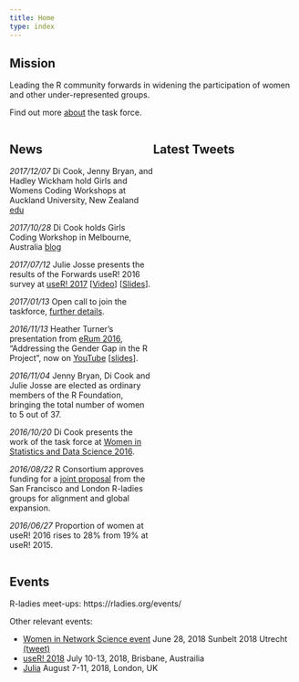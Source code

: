 ```yaml
---
title: Home
type: index
---
```


<meta name="twitter:dnt" content="on">

## Mission

Leading the R community forwards in widening the participation of women and other under-represented groups.

Find out more [about](about) the task force.

<div style = "display: flex; align-items: flexstart;">
<div style = "width:50%">

## News

*2017/12/07* Di Cook, Jenny Bryan, and Hadley Wickham hold Girls and Womens Coding Workshops at Auckland University, New Zealand [edu](edu/)

*2017/10/28* Di Cook holds Girls Coding Workshop in Melbourne, Australia [blog](blog/2017/11/20/girls-coding-workshop-melbourne/)

*2017/07/12* Julie Josse presents the results of the Forwards useR! 2016 survey at [useR! 2017](https://user2017.brussels/) [[Video](https://channel9.msdn.com/events/useR-international-R-User-conferences/useR-International-R-User-2017-Conference/Diversity-of-the-R-Community?term=useR!%20diversity)] [[Slides](http://schd.ws/hosted_files/user2017/7d/useR%212017.pdf)].

*2017/01/13* Open call to join the taskforce, [further details](/blog/2017/01/13/call-to-join-forwards/).

*2016/11/13* Heather Turner's presentation from [eRum 2016](http://erum.ue.poznan.pl/), "Addressing the Gender Gap in the R Project", now on [YouTube](https://www.youtube.com/watch?v=fp6JY7cirww&list=PLCsJUtCRSFbejqCqAURNVOFFpoDCMeuO5) [[slides](http://rpubs.com/hturner/eRum2016)].

*2016/11/04* Jenny Bryan, Di Cook and Julie Josse are elected as ordinary members of the R Foundation, bringing the total number of women to 5 out of 37.

*2016/10/20* Di Cook presents the work of the task force at [Women in Statistics and Data Science 2016](https://ww2.amstat.org/meetings/wsds/2016/onlineprogram/AbstractDetails.cfm?AbstractID=303353).

*2016/08/22* R Consortium approves funding for a [joint proposal](https://www.r-consortium.org/blog/2016/08/22/the-r-consortium-funds-three-projects-in-july) from the San Francisco and London R-ladies groups for alignment and global expansion.

*2016/06/27* Proportion of women at useR! 2016 rises to 28% from 19% at useR! 2015.

</div>
<!--https://dev.twitter.com/web/embedded-timelines/parameters -->
<!-- data-tweet-limit="3" -->
<div style = "width:50%">
## Latest Tweets
<a class="twitter-timeline" data-height = "500" data-theme="light" data-chrome="noheader" href="https://twitter.com/R_Forwards" data-dnt="true"></a> <script async defer src="https://platform.twitter.com/widgets.js" charset="utf-8"></script>
</div>
</div>

## Events

R-ladies meet-ups: https://rladies.org/events/

Other relevant events:

 - [Women in Network Science event](https://www.eiseverywhere.com/ehome/288996/703272/) June 28, 2018 Sunbelt 2018 Utrecht [(tweet)](https://twitter.com/IsabellaGollini/status/999264048888807424)
 - [useR! 2018](https://user2018.r-project.org/) July 10-13, 2018, Brisbane, Austrailia
 - [Julia](http://juliacon.org/2018/) August 7-11, 2018, London, UK

 
